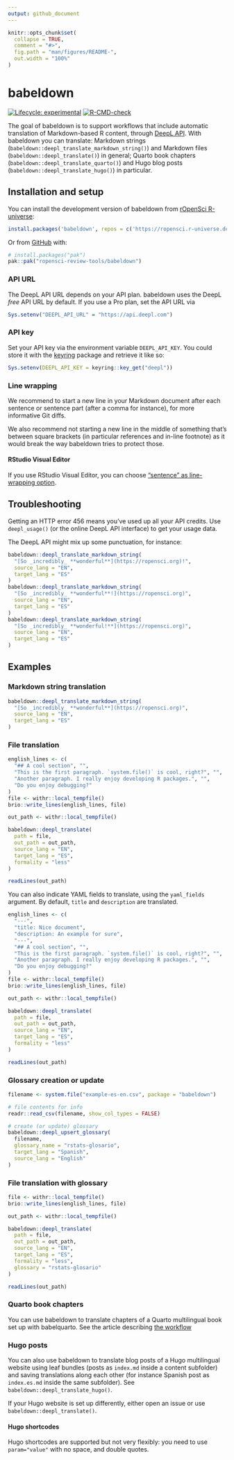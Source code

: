 ```yaml
---
output: github_document
---
```


<!-- README.md is generated from README.Rmd. Please edit that file -->

```r
knitr::opts_chunk$set(
  collapse = TRUE,
  comment = "#>",
  fig.path = "man/figures/README-",
  out.width = "100%"
)
```

# babeldown

<!-- badges: start -->
[![Lifecycle: experimental](https://img.shields.io/badge/lifecycle-experimental-orange.svg)](https://lifecycle.r-lib.org/articles/stages.html#experimental)
[![R-CMD-check](https://github.com/ropensci-review-tools/babeldown/actions/workflows/R-CMD-check.yaml/badge.svg)](https://github.com/ropensci-review-tools/babeldown/actions/workflows/R-CMD-check.yaml)
<!-- badges: end -->

The goal of babeldown is to support workflows that include automatic translation of Markdown-based R content, through [DeepL API](https://www.deepl.com/en/docs-api/).
With babeldown you can translate: Markdown strings (`babeldown::deepl_translate_markdown_string()`) and Markdown files (`babeldown::deepl_translate()`) in general; Quarto book chapters (`babeldown::deepl_translate_quarto()`) and Hugo blog posts (`babeldown::deepl_translate_hugo()`) in particular.

## Installation and setup

You can install the development version of babeldown from [rOpenSci R-universe](https://ropensci.r-universe.dev/):

``` r
install.packages('babeldown', repos = c('https://ropensci.r-universe.dev', 'https://cloud.r-project.org'))
```

Or from [GitHub](https://github.com/) with:

``` r
# install.packages("pak")
pak::pak("ropensci-review-tools/babeldown")
```

### API URL

The DeepL API URL depends on your API plan.
babeldown uses the DeepL _free_ API URL by default.
If you use a Pro plan, set the API URL via

```r
Sys.setenv("DEEPL_API_URL" = "https://api.deepl.com")
```

### API key

Set your API key via the environment variable `DEEPL_API_KEY`.
You could store it with the [keyring](https://r-lib.github.io/keyring/index.html) package and retrieve it like so:

```r
Sys.setenv(DEEPL_API_KEY = keyring::key_get("deepl"))
```

### Line wrapping

We recommend to start a new line in your Markdown document after each sentence or sentence part (after a comma for instance), for more informative Git diffs.

We also recommend not starting a new line in the middle of something that's between square brackets (in particular references and in-line footnote) as it would break the way babeldown tries to protect those.

#### RStudio Visual Editor

If you use RStudio Visual Editor, you can choose ["sentence" as line-wrapping option](https://rstudio.github.io/visual-markdown-editing/markdown.html#line-wrapping).

## Troubleshooting

Getting an HTTP error 456 means you've used up all your API credits.
Use `deepl_usage()` (or the online DeepL API interface) to get your usage data.

The DeepL API might mix up some punctuation, for instance:

```r
babeldown::deepl_translate_markdown_string(
  "[So _incredibly_ **wonderful**](https://ropensci.org)!",
  source_lang = "EN",
  target_lang = "ES"
)
babeldown::deepl_translate_markdown_string(
  "[So _incredibly_ **wonderful**!](https://ropensci.org)",
  source_lang = "EN",
  target_lang = "ES"
)
babeldown::deepl_translate_markdown_string(
  "[So _incredibly_ **wonderful!**](https://ropensci.org)",
  source_lang = "EN",
  target_lang = "ES"
)
```

## Examples

### Markdown string translation

```r
babeldown::deepl_translate_markdown_string(
  "[So _incredibly_ **wonderful**](https://ropensci.org)",
  source_lang = "EN",
  target_lang = "ES"
)
```

### File translation

```r
english_lines <- c(
  "## A cool section", "",
  "This is the first paragraph. `system.file()` is cool, right?", "",
  "Another paragraph. I really enjoy developing R packages.", "",
  "Do you enjoy debugging?"
)
file <- withr::local_tempfile()
brio::write_lines(english_lines, file)

out_path <- withr::local_tempfile()

babeldown::deepl_translate(
  path = file,
  out_path = out_path,
  source_lang = "EN",
  target_lang = "ES",
  formality = "less"
)

readLines(out_path)
```

You can also indicate YAML fields to translate, using the `yaml_fields` argument.
By default, `title` and `description` are translated.


```r
english_lines <- c(
  "---",
  "title: Nice document",
  "description: An example for sure",
  "---",
  "## A cool section", "",
  "This is the first paragraph. `system.file()` is cool, right?", "",
  "Another paragraph. I really enjoy developing R packages.", "",
  "Do you enjoy debugging?"
)
file <- withr::local_tempfile()
brio::write_lines(english_lines, file)

out_path <- withr::local_tempfile()

babeldown::deepl_translate(
  path = file,
  out_path = out_path,
  source_lang = "EN",
  target_lang = "ES",
  formality = "less"
)

readLines(out_path)
```


### Glossary creation or update

```r
filename <- system.file("example-es-en.csv", package = "babeldown")

# file contents for info
readr::read_csv(filename, show_col_types = FALSE)

# create (or update) glossary
babeldown::deepl_upsert_glossary(
  filename,
  glossary_name = "rstats-glosario",
  target_lang = "Spanish",
  source_lang = "English"
)
```

### File translation with glossary

```r
file <- withr::local_tempfile()
brio::write_lines(english_lines, file)

out_path <- withr::local_tempfile()

babeldown::deepl_translate(
  path = file,
  out_path = out_path,
  source_lang = "EN",
  target_lang = "ES",
  formality = "less",
  glossary = "rstats-glosario"
)

readLines(out_path)
```

### Quarto book chapters

You can use babeldown to translate chapters of a Quarto multilingual book set up with babelquarto.
See the article describing [the workflow](https://docs.ropensci.org/babeldown/articles/quarto.html)

### Hugo posts

You can also use babeldown to translate blog posts of a Hugo multilingual website using leaf bundles (posts as `index.md` inside a content subfolder) and saving translations along each other (for instance Spanish post as `index.es.md` inside the same subfolder).
See `babeldown::deepl_translate_hugo()`.

If your Hugo website is set up differently, either open an issue or use `babeldown::deepl_translate()`.

#### Hugo shortcodes

Hugo shortcodes are supported but not very flexibly: you need to use `param="value"` with no space, and double quotes.
